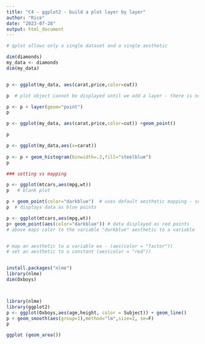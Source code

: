 ```yaml
---
title: "C4 - ggplot2 - build a plot layer by layer"
author: "Rice"
date: "2023-07-28"
output: html_document
---
```


```r
# qplot allows only a single dataset and a single aesthetic 
```

```r

dim(diamonds)
my_data <- diamonds
dim(my_data)


p <- ggplot(my_data, aes(carat,price,color=cut))

p  # plot object cannot be displayed until we add a layer - there is nothing to see 
```

```r
p <- p + layer(geom="point")
p
```

```r
p <- ggplot(my_data, aes(carat,price,color=cut)) +geom_point()

p
```

```r
p <- ggplot(my_data,aes(x=carat))
            
p <- p + geom_histogram(binwidth=.2,fill="steelblue")
p
```

```r

### setting vs mapping 

p <- ggplot(mtcars,aes(mpg,wt))
p   # blank plot

p + geom_point(color="darkblue")  # uses default aesthetic mapping - sets color = constant
p  # displays data as blue points

p <- ggplot(mtcars,aes(mpg,wt))
p+ geom_point(aes(color="darkblue")) # data displayed as red points
# above maps color to the variable "darkblue" aesthetic to a variable


# map an aesthetic to a variable ex - (aes(color = "factor"))
# set an aesthetic to a constant (aes(color = "red"))



```

```r
install.packages("nlme")
library(nlme)
dim(Oxboys)




```

```r
library(nlme)
library(ggplot2)
p <- ggplot(Oxboys,aes(age,height, color = Subject)) + geom_line()
p + geom_smooth(aes(group=1),method="lm",size=2, se=F)
p
```

```r
ggplot (geom_area())


```

